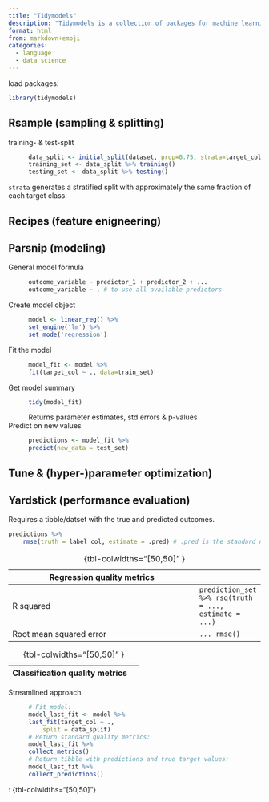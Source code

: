 ---
title: "Tidymodels"
description: "Tidymodels is a collection of packages for machine learning. It is part of the tidyverse."
format: html
from: markdown+emoji
categories:
  - language
  - data science
---

load packages:
```R
library(tidymodels)
```

## Rsample (sampling & splitting)

training- & test-split
: ```R
data_split <- initial_split(dataset, prop=0.75, strata=target_col)
training_set <- data_split %>% training()
testing_set <- data_split %>% testing()
```

`strata` generates a stratified split with approximately the same fraction of each target class.

## Recipes (feature enigneering)

## Parsnip (modeling)

General model formula
: ```R
outcome_variable ~ predictor_1 + predictor_2 + ... 
outcome_variable ~ . # to use all available predictors
```

Create model object
: ```R
model <- linear_reg() %>%
    set_engine('lm') %>% 
    set_mode('regression')
```

Fit the model
: ```R
model_fit <- model %>% 
    fit(target_col ~ ., data=train_set)
```

Get model summary
: ```R
tidy(model_fit)
```
Returns parameter estimates, std.errors & p-values

Predict on new values
: ```R
predictions <- model_fit %>%
    predict(new_data = test_set)
```

## Tune & (hyper-)parameter optimization)

## Yardstick (performance evaluation)

Requires a tibble/datset with the true and predicted outcomes.

```R
predictions %>%
    rmse(truth = label_col, estimate = .pred) # .pred is the standard name of the prediction col
```

Regression quality metrics | 
---------------------------|-----
R squared                  | `prediction_set %>% rsq(truth = ..., estimate = ...)`
Root mean squared error    | `... rmse()` 

:  {tbl-colwidths="[50,50]" }


Classification quality metrics | 
-------------------------------|-----

:  {tbl-colwidths="[50,50]" }

Streamlined approach
: ```R
# Fit model:
model_last_fit <- model %>% 
    last_fit(target_col ~ ., 
        split = data_split)
# Return standard quality metrics:
model_last_fit %>%
    collect_metrics() 
# Return tibble with predictions and true target values:
model_last_fit %>% 
    collect_predictions() 
```


:  {tbl-colwidths="[50,50]"}